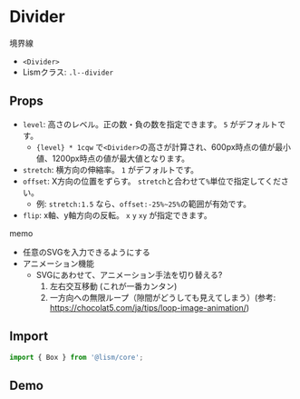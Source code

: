 
# Divider

境界線

- `<Divider>`
- Lismクラス: `.l--divider`

## Props
- `level`: 高さのレベル。正の数・負の数を指定できます。 `5` がデフォルトです。
	- `{level} * 1cqw` で`<Divider>`の高さが計算され、600px時点の値が最小値、1200px時点の値が最大値となります。
- `stretch`: 横方向の伸縮率。 `1` がデフォルトです。
- `offset`: X方向の位置をずらす。 `stretch`と合わせて`%`単位で指定してください。
	- 例: `stretch:1.5` なら、`offset:-25%~25%`の範囲が有効です。
- `flip`: x軸、y軸方向の反転。 `x` `y` `xy` が指定できます。


memo 
- 任意のSVGを入力できるようにする
- アニメーション機能
	- SVGにあわせて、アニメーション手法を切り替える?
		1. 左右交互移動 (これが一番カンタン)
		2. 一方向への無限ループ（隙間がどうしても見えてしまう）(参考: https://chocolat5.com/ja/tips/loop-image-animation/)


## Import

```js
import { Box } from '@lism/core';
```

## Demo

<Tabs alignfull>
	<TabItem index={0} isConstrained isFlow label="Line">
		<LineDemo />
	</TabItem>
	<TabItem index={1} isConstrained isFlow label="Wave">
		<WaveDemo />
	</TabItem>
	<TabItem index={2} isConstrained isFlow label="Arrow">
		<ArrowDemo />
	</TabItem>
	<TabItem index={3} isConstrained isFlow label="Circle">
		<CircleDemo />
	</TabItem>
</Tabs>

